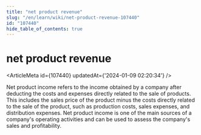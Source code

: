 ```yaml
---
title: "net product revenue"
slug: "/en/learn/wiki/net-product-revenue-107440"
id: "107440"
hide_table_of_contents: true
---
```



# net product revenue

<ArticleMeta id={107440} updatedAt={'2024-01-09 02:20:34'} />
<div className='border-solid border-b border-t-0 my-4 border-[var(--ifm-color-gray-300)]' />

Net product income refers to the income obtained by a company after deducting the costs and expenses directly related to the sale of products. This includes the sales price of the product minus the costs directly related to the sale of the product, such as production costs, sales expenses, and distribution expenses. Net product income is one of the main sources of a company's operating activities and can be used to assess the company's sales and profitability.
